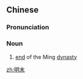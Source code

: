 ==Chinese==
{{zh-forms}}

===Pronunciation===
{{zh-pron
|m=míngmò
|c=ming4 mut6
|cat=n
}}

===Noun===
{{zh-noun}}

# [[end]] of the Ming [[dynasty]]

[[zh:明末]]